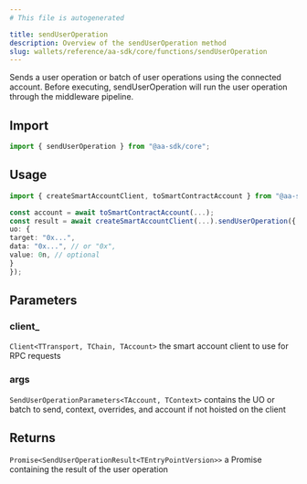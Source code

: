 ```yaml
---
# This file is autogenerated

title: sendUserOperation
description: Overview of the sendUserOperation method
slug: wallets/reference/aa-sdk/core/functions/sendUserOperation
---
```


Sends a user operation or batch of user operations using the connected account. Before executing, sendUserOperation will run the user operation through the middleware pipeline.

## Import

```ts
import { sendUserOperation } from "@aa-sdk/core";
```

## Usage

```ts
import { createSmartAccountClient, toSmartContractAccount } from "@aa-sdk/core";

const account = await toSmartContractAccount(...);
const result = await createSmartAccountClient(...).sendUserOperation({
uo: {
target: "0x...",
data: "0x...", // or "0x",
value: 0n, // optional
}
});
```

## Parameters

### client\_

`Client<TTransport, TChain, TAccount>`
the smart account client to use for RPC requests

### args

`SendUserOperationParameters<TAccount, TContext>`
contains the UO or batch to send, context, overrides, and account if not hoisted on the client

## Returns

`Promise<SendUserOperationResult<TEntryPointVersion>>`
a Promise containing the result of the user operation
